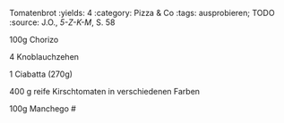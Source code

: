 Tomatenbrot
:yields: 4
:category: Pizza & Co
:tags: ausprobieren; TODO
:source: J.O., _5-Z-K-M_, S. 58

100g Chorizo

4 Knoblauchzehen

1 Ciabatta (270g)

400 g reife Kirschtomaten in verschiedenen Farben

100g Manchego
#
